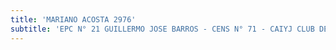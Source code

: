 ```yaml
---
title: 'MARIANO ACOSTA 2976'
subtitle: 'EPC N° 21 GUILLERMO JOSE BARROS - CENS N° 71 - CAIYJ CLUB DE JOVENES FATIMA'
---
```


#
